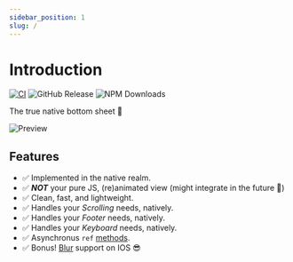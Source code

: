 ```yaml
---
sidebar_position: 1
slug: /
---
```


# Introduction

[![CI](https://github.com/lodev09/react-native-true-sheet/actions/workflows/ci.yml/badge.svg)](https://github.com/lodev09/react-native-true-sheet/actions/workflows/ci.yml)
![GitHub Release](https://img.shields.io/github/v/release/lodev09/react-native-true-sheet)
![NPM Downloads](https://img.shields.io/npm/dw/%40lodev09%2Freact-native-true-sheet)

The true native bottom sheet 💩

![Preview](/img/preview.gif)

## Features

* ✅ Implemented in the native realm.
* ✅ **_NOT_** your pure JS, (re)animated view (might integrate in the future 👀)
* ✅ Clean, fast, and lightweight.
* ✅ Handles your _Scrolling_ needs, natively.
* ✅ Handles your _Footer_ needs, natively.
* ✅ Handles your _Keyboard_ needs, natively.
* ✅ Asynchronus `ref` [methods](/reference/methods).
* ✅ Bonus! [Blur](/reference/props#blurtint) support on IOS 😎
